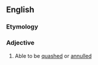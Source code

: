 ==English==

===Etymology===
{{suffix|en|quash|able}}

===Adjective===
{{en-adj|-}}

# {{lb|en|legal}} Able to be [[quashed]] or [[annulled]]